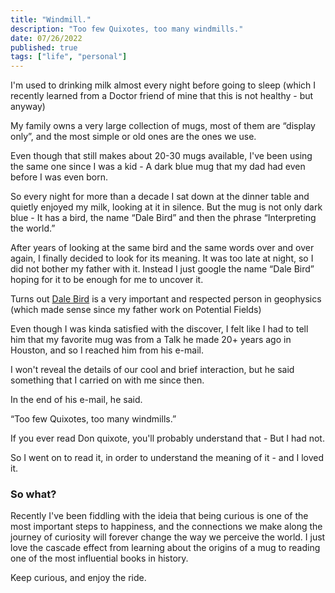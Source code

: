 ```yaml
---
title: "Windmill."
description: "Too few Quixotes, too many windmills."
date: 07/26/2022
published: true
tags: ["life", "personal"]
---
```


I'm used to drinking milk almost every night before going to sleep (which I recently learned from a Doctor friend of mine that this is not healthy - but anyway)

My family owns a very large collection of mugs, most of them are “display only”, and the most simple or old ones are the ones we use.

Even though that still makes about 20-30 mugs available, I've been using the same one since I was a kid - A dark blue mug that my dad had even before I was even born.

So every night for more than a decade I sat down at the dinner table and quietly enjoyed my milk, looking at it in silence. But the mug is not only dark blue - It has a bird, the name “Dale Bird” and then the phrase “Interpreting the world.”

After years of looking at the same bird and the same words over and over again, I finally decided to look for its meaning. It was too late at night, so I did not bother my father with it. Instead I just google the name “Dale Bird” hoping for it to be enough for me to uncover it.

Turns out [Dale Bird](http://birdgeo.com/) is a very important and respected person in geophysics (which made sense since my father work on Potential Fields)

Even though I was kinda satisfied with the discover, I felt like I had to tell him that my favorite mug was from a Talk he made 20+ years ago in Houston, and so I reached him from his e-mail.

I won't reveal the details of our cool and brief interaction, but he said something that I carried on with me since then.

In the end of his e-mail, he said.

“Too few Quixotes, too many windmills.”

If you ever read Don quixote, you'll probably understand that - But I had not.

So I went on to read it, in order to understand the meaning of it - and I loved it.

### So what?

Recently I've been fiddling with the ideia that being curious is one of the most important steps to happiness, and the connections we make along the journey of curiosity will forever change the way we perceive the world. I just love the cascade effect from learning about the origins of a mug to reading one of the most influential books in history.

Keep curious, and enjoy the ride.
